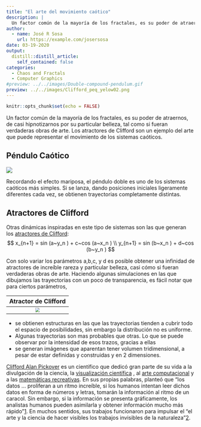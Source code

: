```yaml
---
title: "El arte del movimiento caótico"
description: |
  Un factor común de la mayoría de los fractales, es su poder de atraernos, de casi hipnotizarnos por su particular belleza, tal como si fueran verdaderas obras de arte. Los atractores de Clifford son un ejemplo del arte que puede representar el movimiento de los sistemas caóticos. De hecho, he comenzado preparar varios de estos gráficos en alta resolución, para compartirlos con ustedes y puedan ser impresos como posters si lo desean.
author:
  - name: José R Sosa 
    url: https://example.com/josersosa
date: 03-19-2020
output:
  distill::distill_article:
    self_contained: false
categories:
  - Chaos and Fractals
  - Computer Graphics
#preview: ../../images/Double-compound-pendulum.gif
preview: ../../images/Clifford_peq_yelow02.png
---
```


```r
knitr::opts_chunk$set(echo = FALSE)
```

Un factor común de la mayoría de los fractales, es su poder de atraernos, de casi hipnotizarnos por su particular belleza, tal como si fueran verdaderas obras de arte. Los atractores de Clifford son un ejemplo del arte que puede representar el movimiento de los sistemas caóticos.



## Péndulo Caótico

<aside>
<img src="../../images/Double-compound-pendulum.gif" />
</aside>

Recordando el efecto mariposa, el péndulo doble es uno de los sistemas caóticos más simples. Si se lanza, dando posiciones iniciales ligeramente diferentes cada vez, se obtienen trayectorias completamente distintas.

## Atractores de Clifford

Otras dinámicas inspiradas en este tipo de sistemas son las que generan los [atractores de Clifford](http://paulbourke.net/fractals/clifford/):
$$
x_{n+1} = sin (a~y_n ) + c~cos (a~x_n ) \\
y_{n+1} = sin (b~x_n ) + d~cos (b~y_n )
$$


Con solo variar los parámetros a,b,c, y d es posible obtener una infinidad de atractores de increíble rareza y particular belleza, casi cómo si fueran verdaderas obras de arte. Haciendo algunas simulaciones en las que dibujamos las trayectorias con un poco de transparencia, es fácil notar que para ciertos parámetros,  

|Atractor de Clifford | 
| :---: |
| <img src="../../images/Clifford_peq_yelow02.png" style="zoom: 70%;" /> |

- se obtienen estructuras en las que las trayectorias tienden a cubrir todo el espacio de posibilidades, sin embargo la distribución no es uniforme.
- Algunas trayectorias son mas probables que otras. Lo que se puede observar por la intensidad de esos trazos, gracias a ellas
-  se generan imágenes que aparentan tener volumen tridimensional, a pesar de estar definidas y construidas y en 2 dimensiones.

[Clifford Alan Pickover](https://en.wikipedia.org/wiki/Clifford_A._Pickover)  es un científico que dedicó gran parte de su vida a la divulgación de la ciencia,  la [visualización científica](https://en.wikipedia.org/wiki/Scientific_visualization) , al [arte computacional](https://en.wikipedia.org/wiki/Computer_art) y a las [matemáticas recreativas](https://en.wikipedia.org/wiki/Recreational_mathematics). En sus propias palabras, planteó que "los datos ... proliferan a un ritmo increíble, si los humanos intentan leer dichos datos en forma de números y letras, tomarán la información al ritmo de un caracol. Sin embargo, si la información se presenta gráficamente, los analistas humanos pueden asimilarla y obtener información mucho más rápido"[1](Visualizing Biological Information,1995).  En muchos sentidos, sus trabajos funcionaron para impulsar el "el arte y la ciencia de hacer visibles los trabajos invisibles de la naturaleza"[2](Frontiers of Scientific Visualization, 1994).

